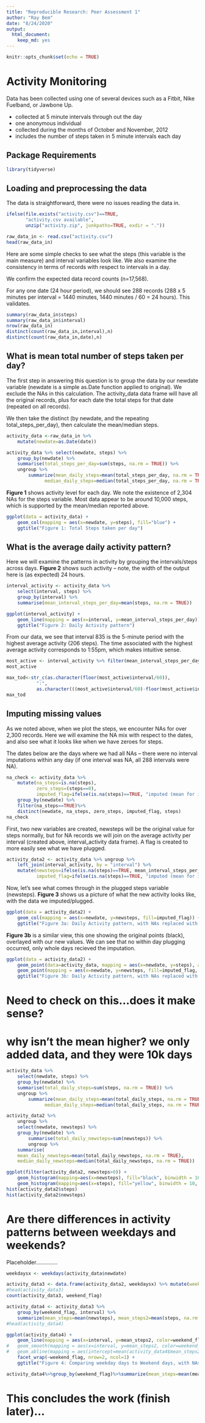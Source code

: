 ```yaml
---
title: "Reproducible Research: Peer Assessment 1"
author: "Ray Bem"
date: "8/24/2020"
output: 
  html_document: 
    keep_md: yes
---
```


```r
knitr::opts_chunk$set(echo = TRUE)
```

# Activity Monitoring

Data has been collected using one of several devices such as a Fitbit, Nike Fuelband, or Jawbone Up. 

* collected at 5 minute intervals through out the day
* one anonymous individual
* collected during the months of October and November, 2012
* includes the number of steps taken in 5 minute intervals each day


## Package Requirements

```r
library(tidyverse)
```

## Loading and preprocessing the data

The data is straightforward, there were no issues reading the data in.

```r
ifelse(file.exists("activity.csv")==TRUE, 
       "activity.csv available",
       unzip("activity.zip", junkpaths=TRUE, exdir = "."))

raw_data_in <- read.csv("activity.csv")
head(raw_data_in)
```

Here are some simple checks to see what the steps (this variable is the main measure) and interval variables look like.  We also examine the consistency in terms of records with respect to intervals in a day. 

We confirm the expected data record counts (n=17,568).

For any one date (24 hour period), we should see 288 records (288 x 5 minutes per interval = 1440 minutes, 1440 minutes / 60 = 24 hours). This validates.

```r
summary(raw_data_in$steps)
summary(raw_data_in$interval)
nrow(raw_data_in)
distinct(count(raw_data_in,interval),n)
distinct(count(raw_data_in,date),n)
```

## What is mean total number of steps taken per day?

The first step in answering this question is to group the data by our newdate variable (newdate is a simple as.Date function applied to original). We exclude the NAs in this calculation.  The activity_data data frame will have all the original records, plus for each date the total steps for that date (repeated on all records).  

We then take the distinct (by newdate, and the repeating total_steps_per_day), then calculate the mean/median steps.

```r
activity_data <-raw_data_in %>%
	mutate(newdate=as.Date(date))

activity_data %>% select(newdate, steps) %>%
	group_by(newdate) %>%
	summarise(total_steps_per_day=sum(steps, na.rm = TRUE)) %>%
	ungroup %>% 
		summarize(mean_daily_steps=mean(total_steps_per_day, na.rm = TRUE),
			  median_daily_steps=median(total_steps_per_day, na.rm = TRUE))
```

**Figure 1** shows activity level for each day.  We note the existence of 2,304 NAs for the steps variable.  Most data appear to be around 10,000 steps, which is supported by the mean/median reported above.

```r
ggplot(data = activity_data) +
	geom_col(mapping = aes(x=newdate, y=steps), fill="blue") +
	ggtitle("Figure 1: Total Steps taken per day")
```

## What is the average daily activity pattern?

Here we will examine the patterns in activity by grouping the intervals/steps across days. **Figure 2** shows such activity -- note, the width of the output here is (as expected) 24 hours.

```r
interval_activity <- activity_data %>% 
	select(interval, steps) %>%
	group_by(interval) %>% 
	summarise(mean_interval_steps_per_day=mean(steps, na.rm = TRUE))

ggplot(interval_activity) +
	geom_line(mapping = aes(x=interval, y=mean_interval_steps_per_day)) +
	ggtitle("Figure 2: Daily Activity pattern")
```

From our data, we see that interval 835 is the 5-minute period with the highest average activity (206 steps). The time associated with the highest average activity corresponds to 1:55pm, which makes intuitive sense.

```r
most_active <- interval_activity %>% filter(mean_interval_steps_per_day==max(interval_activity$mean_interval_steps_per_day))
most_active

max_tod<-str_c(as.character(floor(most_active$interval/60)),
	       ":", 
	       as.character(((most_active$interval/60)-floor(most_active$interval/60)) * 60))
max_tod
```

## Imputing missing values

As we noted above, when we plot the steps, we encounter NAs for over 2,300 records.  Here we will examine the NA mix with respect to the dates, and also see what it looks like when we have zeroes for steps.

The dates below are the days where we had all NAs -- there were no interval imputations within any day (if one interval was NA, all 288 intervals were NA).

```r
na_check <- activity_data %>%
	mutate(na_steps=is.na(steps), 
	       zero_steps=(steps==0),
	       imputed_flag=ifelse(is.na(steps)==TRUE, "imputed (mean for interval)", "untouched")) %>% 
	group_by(newdate) %>%
	filter(na_steps==TRUE)%>%
	distinct(newdate, na_steps, zero_steps, imputed_flag, steps)
na_check
```

First, two new variables are created, newsteps will be the original value for steps normally, but for NA records we will join on the average activity per interval (created above, interval_activity data frame). A flag is created to more easily see what we have plugged.

```r
activity_data2 <- activity_data %>% ungroup %>%
	left_join(interval_activity, by = "interval") %>% 
	mutate(newsteps=ifelse(is.na(steps)==TRUE, mean_interval_steps_per_day, steps),
	       imputed_flag=ifelse(is.na(steps)==TRUE, "imputed (mean for interval)", "untouched")) %>% ungroup
```

Now, let's see what comes through in the plugged steps variable (newsteps). **Figure 3** shows us a picture of what the new activity looks like, with the data we imputed/plugged.

```r
ggplot(data = activity_data2) +
	geom_col(mapping = aes(x=newdate, y=newsteps, fill=imputed_flag)) +
	ggtitle("Figure 3a: Daily Activity pattern, with NAs replaced with interval means")
```

**Figure 3b** is a similar view, this one showing the original points (black), overlayed with our new values.  We can see that no within day plugging occurred, only whole days recieved the imputation.

```r
ggplot(data = activity_data2) +
	geom_point(data=activity_data, mapping = aes(x=newdate, y=steps), alpha=.7, color="black", size=3) +
	geom_point(mapping = aes(x=newdate, y=newsteps, fill=imputed_flag, color=imputed_flag), size=.5) +
 	ggtitle("Figure 3b: Daily Activity pattern, with NAs replaced with interval means")
```

# Need to check on this...does it make sense?  

# why isn't the mean higher?  we only added data, and they were 10k days

```r
activity_data %>% 
	select(newdate, steps) %>%
	group_by(newdate) %>%
	summarise(total_daily_steps=sum(steps, na.rm = TRUE)) %>%
	ungroup %>% 
		summarize(mean_daily_steps=mean(total_daily_steps, na.rm = TRUE),
			  median_daily_steps=median(total_daily_steps, na.rm = TRUE))

activity_data2 %>% 
	ungroup %>%
	select(newdate, newsteps) %>%
	group_by(newdate) %>%
		summarise(total_daily_newsteps=sum(newsteps)) %>%
		ungroup %>%
	summarise(
	mean_daily_newsteps=mean(total_daily_newsteps, na.rm = TRUE),
	median_daily_newsteps=median(total_daily_newsteps, na.rm = TRUE))

ggplot(filter(activity_data2, newsteps>0)) +
	geom_histogram(mapping=aes(x=newsteps), fill="black", binwidth = 10) + 
	geom_histogram(mapping=aes(x=steps), fill="yellow", binwidth = 10, alpha=.5) 
hist(activity_data2$steps)
hist(activity_data2$newsteps)
```

# Are there differences in activity patterns between weekdays and weekends?

Placeholder..............

```r
weekdaysx <- weekdays(activity_data$newdate)

activity_data3 <- data.frame(activity_data2, weekdaysx) %>% mutate(weekend_flag=ifelse(weekdaysx %in% c("Saturday","Sunday"), "weekend", "weekday"))
#head(activity_data3)
count(activity_data3, weekend_flag)

activity_data4 <- activity_data3 %>% 
	group_by(weekend_flag, interval) %>% 
	summarize(mean_steps=mean(newsteps), mean_steps2=mean(steps, na.rm = TRUE))
#head(activity_data4)

ggplot(activity_data4) +
	geom_line(mapping = aes(x=interval, y=mean_steps2, color=weekend_flag)) +
#	geom_smooth(mapping = aes(x=interval, y=mean_steps2, color=weekend_flag)) +
#	geom_abline(mapping = aes(intercept=mean(activity_data4$mean_steps2), slope=0)) +
	facet_wrap(~weekend_flag, nrow=2, ncol=1) +
 	ggtitle("Figure 4: Comparing weekday days to Weekend days, with NAs replaced with interval means")

activity_data4%>%group_by(weekend_flag)%>%summarize(mean_steps=mean(mean_steps), mean_steps2=mean(mean_steps2))


```

# This concludes the work (finish later)...
